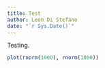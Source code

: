 ```yaml
---
title: Test
author: Leon Di Stefano
date: "`r Sys.Date()`"
---
```


Testing.

```r
plot(rnorm(1000), rnorm(1000))
```